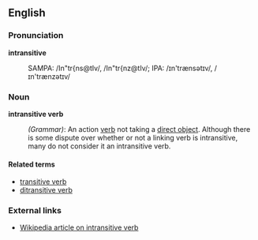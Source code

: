 ==English==

===Pronunciation===
'''intransitive'''
:SAMPA: /In"tr{ns@tIv/, /In"tr{nz@tIv/; IPA: /&#618;n'tr&aelig;ns&#601;t&#618;v/, /&#618;n'tr&aelig;nz&#601;t&#618;v/

===Noun===
'''intransitive verb'''
:''(Grammar)'': An action [[verb]] not taking a [[direct object]].  Although there is some dispute over whether or not a linking verb is intransitive, many do not consider it an intransitive verb.

====Related terms====
*[[transitive verb]]
*[[ditransitive verb]]

===External links===
*[[w:intransitive verb|Wikipedia article on intransitive verb]]